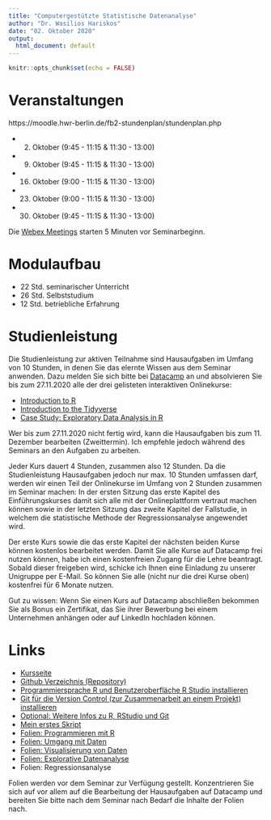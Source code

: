 ```yaml
---
title: "Computergestützte Statistische Datenanalyse"
author: "Dr. Wasilios Hariskos"
date: "02. Oktober 2020"
output:
  html_document: default
---
```


```r
knitr::opts_chunk$set(echo = FALSE)
```

# Veranstaltungen

https://moodle.hwr-berlin.de/fb2-stundenplan/stundenplan.php

+ 02. Oktober (9:45 - 11:15 & 11:30 - 13:00)
+ 09. Oktober (9:45 - 11:15 & 11:30 - 13:00)
+ 16. Oktober (9:00 - 11:15 & 11:30 - 13:00)
+ 23. Oktober (9:00 - 11:15 & 11:30 - 13:00)
+ 30. Oktober (9:45 - 11:15 & 11:30 - 13:00)

Die [Webex Meetings](https://uni-erfurt.webex.com/meet/wasilios.hariskos) starten 5 Minuten vor Seminarbeginn.

# Modulaufbau

+ 22 Std. seminarischer Unterricht
+ 26 Std. Selbststudium
+ 12 Std. betriebliche Erfahrung

# Studienleistung

Die Studienleistung zur aktiven Teilnahme sind Hausaufgaben im Umfang von 10 Stunden, in denen Sie das elernte Wissen aus dem Seminar anwenden. Dazu melden Sie sich bitte bei [Datacamp](https://www.datacamp.com) an und absolvieren Sie bis zum 27.11.2020 alle der drei gelisteten interaktiven Onlinekurse:

+ [Introduction to R](https://learn.datacamp.com/courses/free-introduction-to-r)
+ [Introduction to the Tidyverse](https://learn.datacamp.com/courses/introduction-to-the-tidyverse)
+ [Case Study: Exploratory Data Analysis in R](https://learn.datacamp.com/courses/case-study-exploratory-data-analysis-in-r)

Wer bis zum 27.11.2020 nicht fertig wird, kann die Hausaufgaben bis zum 11. Dezember bearbeiten (Zweittermin). Ich empfehle jedoch während des Seminars an den Aufgaben zu arbeiten.

Jeder Kurs dauert 4 Stunden, zusammen also 12 Stunden. Da die Studienleistung Hausaufgaben jedoch nur max. 10 Stunden umfassen darf, werden wir einen Teil der Onlinekurse im Umfang von 2 Stunden zusammen im Seminar machen: In der ersten Sitzung das erste Kapitel des Einführungskurses damit sich alle mit der Onlineplattform vertraut machen können sowie in der letzten Sitzung das zweite Kapitel der Fallstudie, in welchem die statistische Methode der Regressionsanalyse angewendet wird.

Der erste Kurs sowie die das erste Kapitel der nächsten beiden Kurse können kostenlos bearbeitet werden. Damit Sie alle Kurse auf Datacamp frei nutzen können, habe ich einen kostenfreien Zugang für die Lehre beantragt. Sobald dieser freigeben wird, schicke ich Ihnen eine Einladung zu unserer Unigruppe per E-Mail. So können Sie alle (nicht nur die drei Kurse oben) kostenfrei für 6 Monate nutzen.

Gut zu wissen: Wenn Sie einen Kurs auf Datacamp abschließen bekommen Sie als Bonus ein Zertifikat, das Sie ihrer Bewerbung bei einem Unternehmen anhängen oder auf LinkedIn hochladen können.

# Links
+ [Kursseite](https://tinyurl.com/y4mc5vp5)
+ [Github Verzeichnis (Repository)](https://github.com/wasilios-hariskos/csd-berlin20)
+ [Programmiersprache R und Benutzeroberfläche R Studio installieren](https://rstudio.com/products/rstudio/download)
+ [Git für die Version Control (zur Zusammenarbeit an einem Projekt) installieren](https://git-scm.com/downloads)
+ [Optional: Weitere Infos zu R, RStudio und Git](https://www.geo.uzh.ch/microsite/reproducible_research/post/rr-rstudio-git/)
+ [Mein erstes Skript](https://raw.githubusercontent.com/wasilios-hariskos/csd-berlin20/master/01-mein-erstes-skript.R)
+ [Folien: Programmieren mit R](https://htmlpreview.github.io/?https://github.com/wasilios-hariskos/csd-berlin20/blob/master/01_programmingR_base.html)
+ [Folien: Umgang mit Daten](https://htmlpreview.github.io/?https://github.com/wasilios-hariskos/csd-berlin20/blob/master/02_dataTransformation_dplyr.html)
+ [Folien: Visualisierung von Daten](https://htmlpreview.github.io/?https://github.com/wasilios-hariskos/csd-berlin20/blob/master/03_dataVisualization_ggplot2.html)
+ [Folien: Explorative Datenanalyse](https://htmlpreview.github.io/?https://github.com/wasilios-hariskos/csd-berlin20/blob/master/04_exploratoryDataAnalysis.html)
+ Folien: Regressionsanalyse

Folien werden vor dem Seminar zur Verfügung gestellt. Konzentrieren Sie sich auf vor allem auf die Bearbeitung der Hausaufgaben auf Datacamp und bereiten Sie bitte nach dem Seminar nach Bedarf die Inhalte der Folien nach.